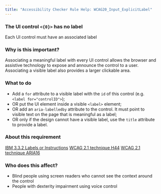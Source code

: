 ```yaml
---
title: "Accessibility Checker Rule Help: WCAG20_Input_ExplicitLabel"
---
```


<div className="toolHelp">
<Row>
<Column colLg={16} colMd={8} colSm={4} className="toolHead">

### The UI control `<{0}>` has no label

<div id="locLevel"></div>

Each UI control must have an associated label

</Column>
</Row>
<Row>
<Column colLg={11} colMd={5} colSm={4} className="toolMain">

### Why is this important?

Associating a meaningful label with every UI control allows the browser and assistive technology to expose and announce the control to a user. Associating a visible label also provides a larger clickable area.

<div id="locSnippet"></div>

### What to do

* Add a `for` attribute to a visible label with the `id` of this control (e.g. `<label for="controlID">`);
* OR put the UI element inside a visible `<label>` element;
* OR add an `aria-labelledby` attribute to the control. It must point to visible text on the page that is meaningful as a label;
* OR only if the design cannot have a visible label, use the `title` attribute to provide a label.

</Column>
<Column colLg={5} colMd={3} colSm={4} className="toolLeft">

### About this requirement

[IBM 3.3.2 Labels or Instructions](https://www.ibm.com/able/requirements/requirements/#3_3_2)
[WCAG 2.1 technique H44](https://www.w3.org/TR/WCAG20-TECHS/H44)
[WCAG 2.1 technique ARIA16](https://www.w3.org/TR/WCAG20-TECHS/ARIA16.html)

### Who does this affect?

* Blind people using screen readers who cannot see the context around the control
* People with dexterity impairment using voice control

</Column>
</Row>
</div>

